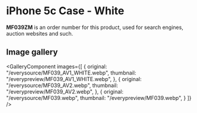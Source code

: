 
# iPhone 5c Case - White

<Callout type='info' emoji='👉🏻'>**MF039ZM** is an order number for this product, used for search engines, auction websites and such.</Callout>

## Image gallery

<GalleryComponent
    images={[
      {
        original: "/everysource/MF039_AV1_WHITE.webp",
        thumbnail: "/everypreview/MF039_AV1_WHITE.webp",
      },
      {
        original: "/everysource/MF039_AV2.webp",
        thumbnail: "/everypreview/MF039_AV2.webp",
      },
      {
        original: "/everysource/MF039.webp",
        thumbnail: "/everypreview/MF039.webp",
      }
    ]}
  />
